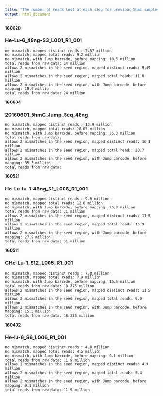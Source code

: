 ```yaml
---
title: "The number of reads lost at each step for previous 5hmc samples"
output: html_document
---
```



**160620**

### He-Lu-6_48ng-S3_L001_R1_001

```
no mismatch, mapped distinct reads : 7.57 million
no mismatch, mapped total reads: 9.2 million
no mismatch, with Jump barcode, before mapping: 18.6 million
total reads from raw data: 24 million
allows 2 mismatches in the seed region, mapped distinct reads: 9.09 million
allows 2 mismatches in the seed region, mapped total reads: 11.0 million
allows 2 mismatches in the seed region, with Jump barcode, before mapping: 18.6 million 
total reads from raw data: 24 million
```

**160604**

### 20160601_5hmC_Jump_Seq_48ng

```
no mismatch, mapped distinct reads : 13.9 million
no mismatch, mapped total reads: 18.05 million
no mismatch, with Jump barcode, before mapping: 35.3 million
total reads from raw data: 
allows 2 mismatches in the seed region, mapped distinct reads: 16.1 million
allows 2 mismatches in the seed region, mapped total reads: 20.7 million
allows 2 mismatches in the seed region, with Jump barcode, before mapping: 35.3 million
total reads from raw data: 
```

**160521**

### He-Lu-lu-1-48ng_S1_L006_R1_001
```
no mismatch, mapped distinct reads : 9.5 million
no mismatch, mapped total reads: 12.6 million
no mismatch, with Jump barcode, before mapping: 26.9 million
total reads from raw data: 31 million
allows 2 mismatches in the seed region, mapped distinct reads: 11.5 million
allows 2 mismatches in the seed region, mapped total reads: 15.9 million
allows 2 mismatches in the seed region, with Jump barcode, before mapping: 27.9 million
total reads from raw data: 31 million
```

**160511**

### CHe-Lu-1_S12_L005_R1_001
```
no mismatch, mapped distinct reads : 7.0 million
no mismatch, mapped total reads: 7.9 million
no mismatch, with Jump barcode, before mapping: 15.5 million
total reads from raw data: 18.375 million
allows 2 mismatches in the seed region, mapped distinct reads: 11.5 million
allows 2 mismatches in the seed region, mapped total reads: 9.0 million
allows 2 mismatches in the seed region, with Jump barcode, before mapping: 15.5 million
total reads from raw data: 18.375 million
```
**160402**

### He-lu-6_S6_L006_R1_001
```
no mismatch, mapped distinct reads : 4.0 million
no mismatch, mapped total reads: 4.5 million
no mismatch, with Jump barcode, before mapping: 9.1 million
total reads from raw data: 11.9 million
allows 2 mismatches in the seed region, mapped distinct reads: 4.9 million
allows 2 mismatches in the seed region, mapped total reads: 5.4 million
allows 2 mismatches in the seed region, with Jump barcode, before mapping: 9.1 million
total reads from raw data: 11.9 million
```